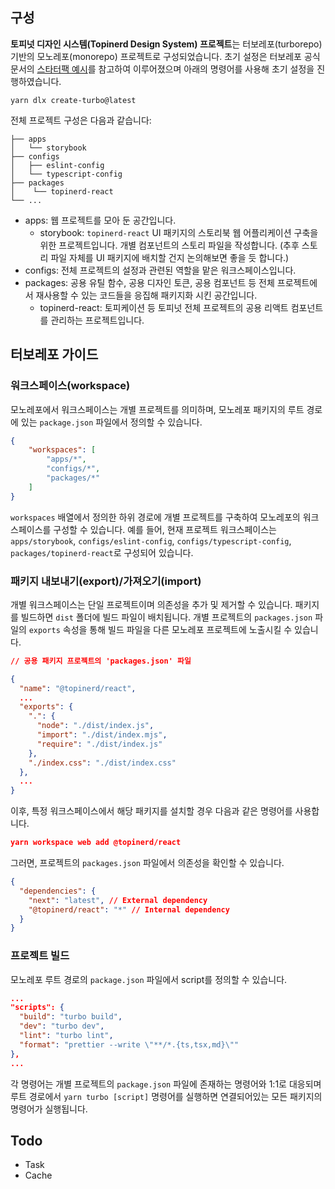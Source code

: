 
<Meta title="Documentation/Project Structure" />

## 구성

**토피넛 디자인 시스템(Topinerd Design System) 프로젝트**는 터보레포(turborepo) 기반의 모노레포(monorepo) 프로젝트로 구성되었습니다. 초기 설정은 터보레포 공식 문서의 [스타터팩 예시](https://turbo.build/repo/docs/getting-started/installation)를 참고하여 이루어졌으며 아래의 명령어를 사용해 초기 설정을 진행하였습니다.

```
yarn dlx create-turbo@latest
```

전체 프로젝트 구성은 다음과 같습니다:

```
├── apps
│   └── storybook
├── configs
│   ├── eslint-config
│   └── typescript-config
├── packages
│    └── topinerd-react
└── ...
```

- apps: 웹 프로젝트를 모아 둔 공간입니다.
    - storybook: `topinerd-react` UI 패키지의 스토리북 웹 어플리케이션 구축을 위한 프로젝트입니다. 개별 컴포넌트의 스토리 파일을 작성합니다. (추후 스토리 파일 자체를 UI 패키지에 배치할 건지 논의해보면 좋을 듯 합니다.)
- configs: 전체 프로젝트의 설정과 관련된 역할을 맡은 워크스페이스입니다.
- packages: 공용 유틸 함수, 공용 디자인 토큰, 공용 컴포넌트 등 전체 프로젝트에서 재사용할 수 있는 코드들을 응집해 패키지화 시킨 공간입니다.
    - topinerd-react: 토피케이션 등 토피넛 전체 프로젝트의 공용 리액트 컴포넌트를 관리하는 프로젝트입니다.

## 터보레포 가이드

### 워크스페이스(workspace)

모노레포에서 워크스페이스는 개별 프로젝트를 의미하며, 모노레포 패키지의 루트 경로에 있는 `package.json` 파일에서 정의할 수 있습니다.

```json
{
	"workspaces": [
		"apps/*",
		"configs/*",
		"packages/*"
	]
}
```

`workspaces` 배열에서 정의한 하위 경로에 개별 프로젝트를 구축하여 모노레포의 워크스페이스를 구성할 수 있습니다. 예를 들어, 현재 프로젝트 워크스페이스는 `apps/storybook`, `configs/eslint-config`, `configs/typescript-config`, `packages/topinerd-react`로 구성되어 있습니다.

### 패키지 내보내기(export)/가져오기(import)

개별 워크스페이스는 단일 프로젝트이며 의존성을 추가 및 제거할 수 있습니다. 패키지를 빌드하면 `dist` 폴더에 빌드 파일이 배치됩니다. 개별 프로젝트의 `packages.json` 파일의 `exports` 속성을 통해 빌드 파일을 다른 모노레포 프로젝트에 노출시킬 수 있습니다. 

```json
// 공용 패키지 프로젝트의 'packages.json' 파일

{
  "name": "@topinerd/react",
  ...
  "exports": {
    ".": {
      "node": "./dist/index.js",
      "import": "./dist/index.mjs",
      "require": "./dist/index.js"
    },
    "./index.css": "./dist/index.css"
  },
  ...
}
```

이후, 특정 워크스페이스에서 해당 패키지를 설치할 경우 다음과 같은 명령어를 사용합니다.

```json
yarn workspace web add @topinerd/react
```

그러면, 프로젝트의 `packages.json` 파일에서 의존성을 확인할 수 있습니다.

```json
{
  "dependencies": {
    "next": "latest", // External dependency
    "@topinerd/react": "*" // Internal dependency
  }
}
```

### 프로젝트 빌드

모노레포 루트 경로의 `package.json` 파일에서 script를 정의할 수 있습니다.

```json
...
"scripts": {
  "build": "turbo build",
  "dev": "turbo dev",
  "lint": "turbo lint",
  "format": "prettier --write \"**/*.{ts,tsx,md}\""
},
...
```

각 명령어는 개별 프로젝트의 `package.json` 파일에 존재하는 명령어와 1:1로 대응되며 루트 경로에서 `yarn turbo [script]` 명령어를 실행하면 연결되어있는 모든 패키지의 명령어가 실행됩니다. 

## Todo

- Task
- Cache